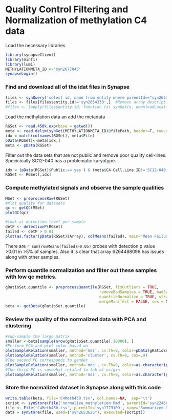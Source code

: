 Quality Control Filtering and Normalization of methylation C4 data
===================================================================

Load the necessary libraries 
```r
library(synapseClient)
library(minfi)
library(lumi)
METHYLATIONMETA_ID <-'syn2677043'
synapseLogin()
```

### Find and download all of the idat files in Synapse 
```r
files <- synQuery('select id, name from entity where parentId=="syn2653626"')
files <- files[files$entity.id!='syn2654330',]  #Remove array description file
#files <- lapply(files$entity.id, function (x) synGet(x, downloadLocation=getwd()))
```

Load the methylation data an add the metadata
```r
RGSet <- read.450k.exp(base = getwd())
meta <- read.delim(synGet(METHYLATIONMETA_ID)@filePath, header=T, row.names=1)
idx = match(colnames(RGSet), meta$File)
pData(RGSet)<-meta[idx,]
meta <- pData(RGSet)
```


Filter out the data sets that are not public and remove poor quality cell-lines.  Specicically SC12-040 has a problematic karyotype.
```r
idx = (pData(RGSet)$Public.=='yes') & (meta$C4.Cell.Line.ID!='SC12-040')
RGSet <- RGSet[,idx]
```

### Compute methylated signals and observe the sample qualities
```r
MSet <- preprocessRaw(RGSet)
#Plot quality for datasets
qc <- getQC(MSet)
plotQC(qc)

#look at detection level per sample
detP <- detectionP(RGSet)
failed <- detP > 0.01
plot(as.factor(pData(RGSet)$Array), colMeans(failed), main='Mean Failure Rate per Sample', xlab='Array', ylab='mean # of probes with detection p value >0.01')
```

There are `r sum(rowMeans(failed)>0.05)` probes with detection p value >0.01 in >5% of samples.  Also it is clear that array 6264488096 has issues along with other samples.

### Perform quantile normalization and filter out these samples with low qc metrics.
```r
gRatioSet.quantile <- preprocessQuantile(RGSet, fixOutliers = TRUE,
                                         removeBadSamples = TRUE, badSampleCutoff = 10.5,
                                         quantileNormalize = TRUE, stratified = TRUE,
                                         mergeManifest = FALSE, sex = NULL)
beta <- getBeta(gRatioSet.quantile)
```

### Review the quality of the normalized data with PCA and clustering
```r
#sub-sample the large matrix
smaller <-beta[sample(nrow(gRatioSet.quantile),10000), ]
#Perform PCA and plot color based on 
plotSampleRelation(smaller, method='mds', cv.Th=0, color=pData(gRatioSet.quantile)$Diffname.short)
plotSampleRelation(smaller, method='cluster', cv.Th=0, cex=.9)
#The second PC corresponds to gender
plotSampleRelation(smaller, method='mds', cv.Th=0, color=as.character(pData(gRatioSet.quantile)$Gender), dimension=c(2,3))
#The third PC is somewhat related to lab of origin
plotSampleRelation(smaller, method='mds', cv.Th=0, color=as.character(pData(gRatioSet.quantile)$originating.lab), dimension=c(3,4))
```

### Store the normalized dataset in Synapse along with this code

```r
write.table(beta, file='C4Meth450.tsv', col.names=NA,  sep='\t')
script <- synStore(File('normalize_methylation.Rmd', parentId='syn2246673', name='normalize_methylation'))
file <- File('C4Meth450.tsv', parentId='syn1773109', name='Summarized Methylation calls')
data = synStore(file, used=("syn2653626"), executed=(script))
```


